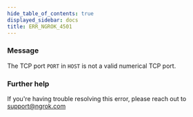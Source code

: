 ```yaml
---
hide_table_of_contents: true
displayed_sidebar: docs
title: ERR_NGROK_4501
---
```


### Message

The TCP port `PORT` in `HOST` is not a valid numerical TCP port.

<ErrorDetails />

### Further help

If you're having trouble resolving this error, please reach out to [support@ngrok.com](mailto:support@ngrok.com?subject=Help%20with%20ERR_NGROK_4501)
